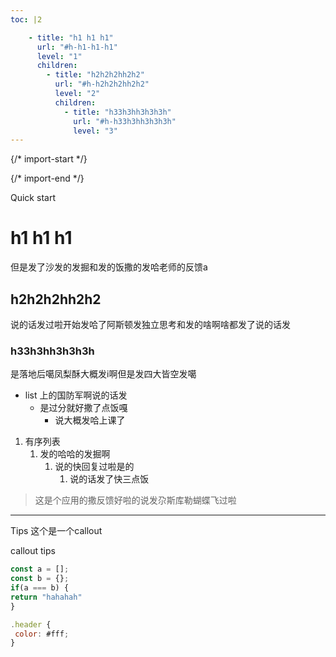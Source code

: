 ```yaml
---
toc: |2

    - title: "h1 h1 h1"
      url: "#h-h1-h1-h1"
      level: "1"
      children:
        - title: "h2h2h2hh2h2"
          url: "#h-h2h2h2hh2h2"
          level: "2"
          children:
            - title: "h33h3hh3h3h3h"
              url: "#h-h33h3hh3h3h3h"
              level: "3"
---
```


  {/* import-start */}
  
  {/* import-end */}
   
<STitle>
Quick start
</STitle>

# h1 h1 h1

但是发了沙发的发掘和发的饭撒的发哈老师的反馈a

## h2h2h2hh2h2

说的话发过啦开始发哈了阿斯顿发独立思考和发的啥啊啥都发了说的话发

### h33h3hh3h3h3h

是落地后噶凤梨酥大概发i啊但是发四大皆空发噶

* list 上的国防军啊说的话发
  * 是过分就好撒了点饭嘎
    * 说大概发哈上课了

1. 有序列表
   1. 发的哈哈的发掘啊
      1. 说的快回复过啦是的
         1. 说的话发了快三点饭

> 这是个应用的撒反馈好啦的说发尕斯库勒蝴蝶飞过啦

---

<SCallout>

<SCalloutHeader type="tips">
Tips

</SCalloutHeader>


<SCalloutContent>
这个是一个callout

callout tips

</SCalloutContent>

</SCallout>

<SImage width="490px" height="417px" src="https://api.codingit.cn/static/f28af75b320288696e5c8adfb598fe79/WechatIMG115043.jpeg" alt="WechatIMG115043.jpeg" title="null" caption="这是一张图片" />

<SCodeBlockTab >

<SCodeBlock language="js" focus="4" filename="index.js" tabid="0">

```js
const a = [];
const b = {};
if(a === b) {
return "hahahah"
}
```
</SCodeBlock>

<SCodeBlock language="javascript" focus="2" filename="index.css" tabid="1">

```javascript
.header {
 color: #fff;
}
```
</SCodeBlock>


</SCodeBlockTab>
